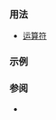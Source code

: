 {{cpp/keyword/title|{{tt|alignof}} {{mark since c++11}}}}
{{cpp/keyword/navbar}}

===用法===
* [[cpp/language/alignof|{{tt|alignof}} 运算符]]

===示例===
{{example
|&lt;!-- todo: 更聪明的示例，最好使用对齐的存储？ --&gt;
|code=
#include &lt;cstddef&gt;
#include &lt;iostream&gt;

int main()
{
    std::cout &lt;&lt; alignof(std::max_align_t) &lt;&lt; '\n';
}
|p=true
|output=
16
}}

===参阅===
* {{rlpt|alignas}}

{{langlinks|de|en|es|fr|it|ja|pt|ru}}